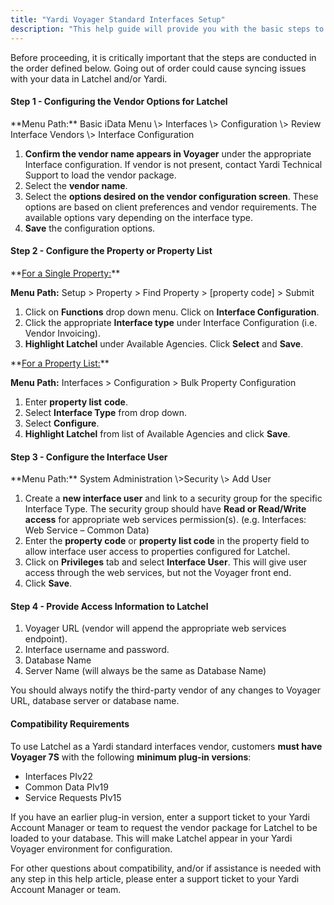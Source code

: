 ```yaml
---
title: "Yardi Voyager Standard Interfaces Setup"
description: "This help guide will provide you with the basic steps to set up your **Yardi Voyager interface with Latchel**. As an approved Yardi standard interfaces vendor, Latchel ensures that your property and resident data are always up-to-date, making your service requests seamless and organized."
---
```



<Warning>
  Before proceeding, it is critically important that the steps are conducted in the order defined below. Going out of order could cause syncing issues with your data in Latchel and/or Yardi.
</Warning>

#### **Step 1 - Configuring the Vendor Options for Latchel**

<Check>
  **Menu Path:** Basic iData Menu \> Interfaces \> Configuration \> Review Interface Vendors \> Interface Configuration
</Check>

1. **Confirm the vendor name appears in Voyager** under the appropriate Interface configuration. If vendor is not present, contact Yardi Technical Support to load the vendor package.
2. Select the **vendor name**.
3. Select the **options desired on the vendor configuration screen**. These options are based on client preferences and vendor requirements. The available options vary depending on the interface type.
4. **Save** the configuration options.

#### **Step 2 - Configure the Property or Property List**

<Check>
  **<u>For a Single Property:</u>**

  **Menu Path:** Setup \> Property \> Find Property \> [property code] \> Submit
</Check>

1. Click on **Functions** drop down menu. Click on **Interface Configuration**.
2. Click the appropriate **Interface type** under Interface Configuration (i.e. Vendor Invoicing).
3. **Highlight Latchel** under Available Agencies. Click **Select** and **Save**.

<Check>
  **<u>For a Property List:</u>**

  **Menu Path:** Interfaces \> Configuration \> Bulk Property Configuration
</Check>

1. Enter **property list** **code**.
2. Select **Interface Type** from drop down.
3. Select **Configure**.
4. **Highlight Latchel** from list of Available Agencies and click **Save**.

#### **Step 3 - Configure the Interface User**

<Check>
  **Menu Path:** System Administration \>Security \> Add User
</Check>

1. Create a **new interface user** and link to a security group for the specific Interface Type. The security group should have **Read or Read/Write access** for appropriate web services permission(s). (e.g. Interfaces: Web Service – Common Data)
2. Enter the **property code** or **property list code** in the property field to allow interface user access to properties configured for Latchel.
3. Click on **Privileges** tab and select **Interface User**. This will give user access through the web services, but not the Voyager front end.
4. Click **Save**.

#### **Step 4 - Provide Access Information to Latchel**

1. Voyager URL (vendor will append the appropriate web services endpoint).
2. Interface username and password.
3. Database Name
4. Server Name (will always be the same as Database Name)

<Note>
  You should always notify the third-party vendor of any changes to Voyager URL, database server or database name.
</Note>

#### **Compatibility Requirements**

To use Latchel as a Yardi standard interfaces vendor, customers **must have Voyager 7S** with the following **minimum plug-in versions**:

- Interfaces PIv22
- Common Data PIv19
- Service Requests PIv15

If you have an earlier plug-in version, enter a support ticket to your Yardi Account Manager or team to request the vendor package for Latchel to be loaded to your database. This will make Latchel appear in your Yardi Voyager environment for configuration.

<Tip>
  For other questions about compatibility, and/or if assistance is needed with any step in this help article, please enter a support ticket to your Yardi Account Manager or team.
</Tip>